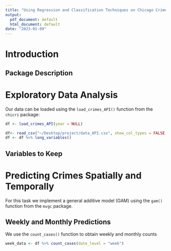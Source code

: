 ```yaml
---
title: "Using Regression and Classification Techniques on Chicago Crime Dataset"
output:
  pdf_document: default
  html_document: default
date: "2023-01-09"
---
```


# Introduction

## Package Description


# Exploratory Data Analysis
Our data can be loaded using the `load_crimes_API()` function from the `chicri` package:
```r
df <- load_crimes_API(year = NULL)
```

```r
df<- read_csv("~/Desktop/project/data_API.csv", show_col_types = FALSE)
df <- df %>% long_variables()
```

## Variables to Keep

# Predicting Crimes Spatially and Temporally 
For this task we implement a general additive model (GAM) using the `gam()` function from the `mvgc` package.

## Weekly and Monthly Predictions

We use the `count_cases()` function to obtain weekly and monthly counts
```r
week_data <- df %>% count_cases(date_level = "week")


```








